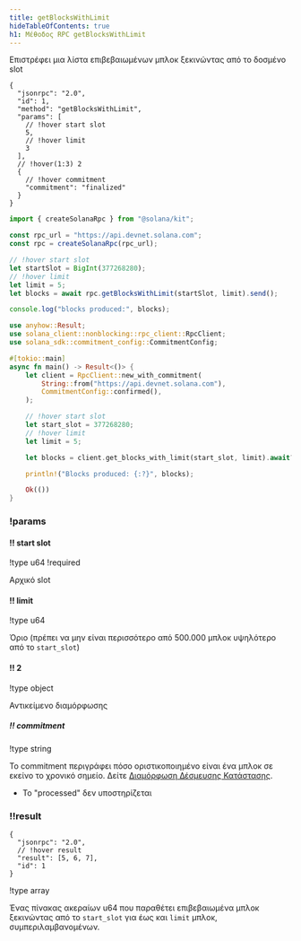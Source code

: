 ```yaml
---
title: getBlocksWithLimit
hideTableOfContents: true
h1: Μέθοδος RPC getBlocksWithLimit
---
```


Επιστρέφει μια λίστα επιβεβαιωμένων μπλοκ ξεκινώντας από το δοσμένο slot

<APIMethod>

```jsonc !!request curl
{
  "jsonrpc": "2.0",
  "id": 1,
  "method": "getBlocksWithLimit",
  "params": [
    // !hover start slot
    5,
    // !hover limit
    3
  ],
  // !hover(1:3) 2
  {
    // !hover commitment
    "commitment": "finalized"
  }
}
```

```ts !!request title="Kit"
import { createSolanaRpc } from "@solana/kit";

const rpc_url = "https://api.devnet.solana.com";
const rpc = createSolanaRpc(rpc_url);

// !hover start slot
let startSlot = BigInt(377268280);
// !hover limit
let limit = 5;
let blocks = await rpc.getBlocksWithLimit(startSlot, limit).send();

console.log("blocks produced:", blocks);
```

```rs !!request title="Rust"
use anyhow::Result;
use solana_client::nonblocking::rpc_client::RpcClient;
use solana_sdk::commitment_config::CommitmentConfig;

#[tokio::main]
async fn main() -> Result<()> {
    let client = RpcClient::new_with_commitment(
        String::from("https://api.devnet.solana.com"),
        CommitmentConfig::confirmed(),
    );

    // !hover start slot
    let start_slot = 377268280;
    // !hover limit
    let limit = 5;

    let blocks = client.get_blocks_with_limit(start_slot, limit).await?;

    println!("Blocks produced: {:?}", blocks);

    Ok(())
}
```

### !params

#### !! start slot

!type u64
!required

Αρχικό slot

#### !! limit

!type u64

Όριο (πρέπει να μην είναι περισσότερο από 500.000 μπλοκ υψηλότερο από το
`start_slot`)

#### !! 2

!type object

Αντικείμενο διαμόρφωσης

##### !! commitment

!type string

Το commitment περιγράφει πόσο οριστικοποιημένο είναι ένα μπλοκ σε εκείνο το
χρονικό σημείο. Δείτε
[Διαμόρφωση Δέσμευσης Κατάστασης](/docs/rpc#configuring-state-commitment).

- Το "processed" δεν υποστηρίζεται

### !!result

```jsonc !response
{
  "jsonrpc": "2.0",
  // !hover result
  "result": [5, 6, 7],
  "id": 1
}
```

!type array

Ένας πίνακας ακεραίων u64 που παραθέτει επιβεβαιωμένα μπλοκ ξεκινώντας από το
`start_slot` για έως και `limit` μπλοκ, συμπεριλαμβανομένων.

</APIMethod>
